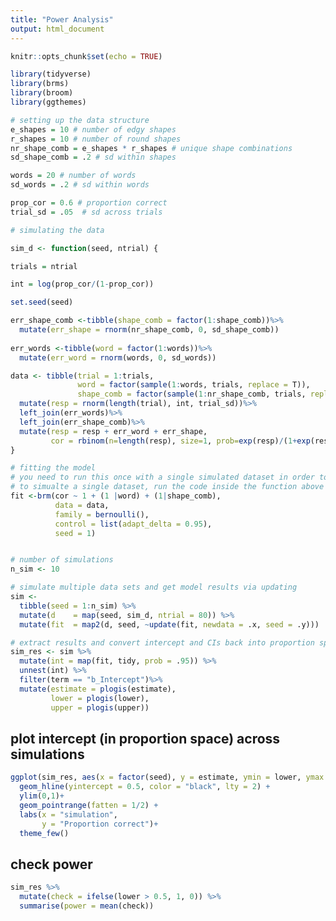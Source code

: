 ```yaml
---
title: "Power Analysis"
output: html_document
---
```


```r
knitr::opts_chunk$set(echo = TRUE)

library(tidyverse)
library(brms)
library(broom)
library(ggthemes)

```

```r

# setting up the data structure
e_shapes = 10 # number of edgy shapes
r_shapes = 10 # number of round shapes
nr_shape_comb = e_shapes * r_shapes # unique shape combinations
sd_shape_comb = .2 # sd within shapes

words = 20 # number of words
sd_words = .2 # sd within words

prop_cor = 0.6 # proportion correct
trial_sd = .05  # sd across trials

# simulating the data

sim_d <- function(seed, ntrial) {

trials = ntrial 

int = log(prop_cor/(1-prop_cor)) 

set.seed(seed)

err_shape_comb <-tibble(shape_comb = factor(1:shape_comb))%>%
  mutate(err_shape = rnorm(nr_shape_comb, 0, sd_shape_comb))
                                       
err_words <-tibble(word = factor(1:words))%>%
  mutate(err_word = rnorm(words, 0, sd_words))

data <- tibble(trial = 1:trials,
               word = factor(sample(1:words, trials, replace = T)),
               shape_comb = factor(sample(1:nr_shape_comb, trials, replace = T))) %>%
  mutate(resp = rnorm(length(trial), int, trial_sd))%>%
  left_join(err_words)%>%
  left_join(err_shape_comb)%>%
  mutate(resp = resp + err_word + err_shape,
         cor = rbinom(n=length(resp), size=1, prob=exp(resp)/(1+exp(resp))))
}

# fitting the model
# you need to run this once with a single simulated dataset in order to be able to later update the model with additional datasets
# to simualte a single dataset, run the code inside the function above with a specific number for ntrials and seed
fit <-brm(cor ~ 1 + (1 |word) + (1|shape_comb),
          data = data,
          family = bernoulli(),
          control = list(adapt_delta = 0.95),
          seed = 1)


# number of simulations
n_sim <- 10

# simulate multiple data sets and get model results via updating
sim <-
  tibble(seed = 1:n_sim) %>% 
  mutate(d    = map(seed, sim_d, ntrial = 80)) %>% 
  mutate(fit  = map2(d, seed, ~update(fit, newdata = .x, seed = .y)))

# extract results and convert intercept and CIs back into proportion space
sim_res <- sim %>% 
  mutate(int = map(fit, tidy, prob = .95)) %>% 
  unnest(int) %>% 
  filter(term == "b_Intercept")%>%
  mutate(estimate = plogis(estimate),
         lower = plogis(lower),
         upper = plogis(upper))

```

## plot intercept (in proportion space) across simulations
```r
ggplot(sim_res, aes(x = factor(seed), y = estimate, ymin = lower, ymax = upper)) +
  geom_hline(yintercept = 0.5, color = "black", lty = 2) +
  ylim(0,1)+
  geom_pointrange(fatten = 1/2) +
  labs(x = "simulation",
       y = "Proportion correct")+
  theme_few()
```

## check power
```r
sim_res %>% 
  mutate(check = ifelse(lower > 0.5, 1, 0)) %>% 
  summarise(power = mean(check))
```


